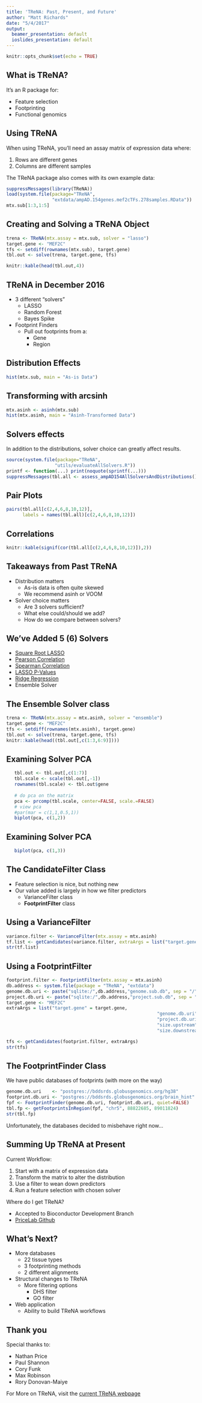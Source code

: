 ```yaml
---
title: 'TReNA: Past, Present, and Future'
author: "Matt Richards"
date: "5/4/2017"
output:
  beamer_presentation: default
  ioslides_presentation: default
---
```


```r
knitr::opts_chunk$set(echo = TRUE)
```

## What is TReNA?

It's an R package for:

- Feature selection
- Footprinting
- Functional genomics

## Using TReNA

When using TReNA, you'll need an assay matrix of expression data where:

1. Rows are different genes
2. Columns are different samples

The TReNA package also comes with its own example data:

```r
suppressMessages(library(TReNA))
load(system.file(package="TReNA", 
                 "extdata/ampAD.154genes.mef2cTFs.278samples.RData"))
mtx.sub[1:3,1:5]
```

## Creating and Solving a TReNA Object

```r
trena <- TReNA(mtx.assay = mtx.sub, solver = "lasso")
target.gene <- "MEF2C"
tfs <- setdiff(rownames(mtx.sub), target.gene)
tbl.out <- solve(trena, target.gene, tfs)
```

```r
knitr::kable(head(tbl.out,4))
```

## TReNA in December 2016

* 3 different "solvers"
     * LASSO
     * Random Forest
     * Bayes Spike
 
* Footprint Finders
     * Pull out footprints from a:
         * Gene
         * Region

## Distribution Effects

```r
hist(mtx.sub, main = "As-is Data")

```

## Transforming with arcsinh

```r
mtx.asinh <- asinh(mtx.sub)
hist(mtx.asinh, main = "Asinh-Transformed Data")

```

## Solvers effects

In addition to the distributions, solver choice can greatly affect results.

```r
source(system.file(package="TReNA", 
                  "utils/evaluateAllSolvers.R"))
printf <- function(...) print(noquote(sprintf(...)))
suppressMessages(tbl.all <- assess_ampAD154AllSolversAndDistributions())
```

## Pair Plots

```r
pairs(tbl.all[c(2,4,6,8,10,12)],
      labels = names(tbl.all)[c(2,4,6,8,10,12)])
```

## Correlations

```r
knitr::kable(signif(cor(tbl.all[c(2,4,6,8,10,12)]),2))
```

## Takeaways from Past TReNA

* Distribution matters
    * As-is data is often quite skewed
    * We recommend asinh or VOOM 
* Solver choice matters
    * Are 3 solvers sufficient?
    * What else could/should we add?
    * How do we compare between solvers?
    
## We've Added 5 (6) Solvers

* [Square Root LASSO](https://cran.r-project.org/web/packages/flare/index.html)
* [Pearson Correlation](https://stat.ethz.ch/R-manual/R-devel/library/stats/html/cor.html)
* [Spearman Correlation](https://stat.ethz.ch/R-manual/R-devel/library/stats/html/cor.html)
* [LASSO P-Values](https://cran.r-project.org/web/packages/lassopv/index.html)
* [Ridge Regression](https://cran.r-project.org/web/packages/glmnet/index.html)
* Ensemble Solver

## The Ensemble Solver class

```r

trena <- TReNA(mtx.assay = mtx.asinh, solver = "ensemble")
target.gene <- "MEF2C"
tfs <- setdiff(rownames(mtx.asinh), target.gene)
tbl.out <- solve(trena, target.gene, tfs)
knitr::kable(head((tbl.out[,c(1:3,6:9)])))
```

## Examining Solver PCA

```r

   tbl.out <- tbl.out[,c(1:7)]
   tbl.scale <- scale(tbl.out[,-1])
   rownames(tbl.scale) <- tbl.out$gene
   
   # do pca on the matrix
   pca <- prcomp(tbl.scale, center=FALSE, scale.=FALSE)
   # view pca
   #par(mar = c(1,1,0.5,1))
   biplot(pca, c(1,2))
```

## Examining Solver PCA

```r

   biplot(pca, c(1,3))
```

## The CandidateFilter Class

* Feature selection is nice, but nothing new
* Our value added is largely in how we filter predictors
    * VarianceFilter class
    * **FootprintFilter** class

## Using a VarianceFilter

```r
variance.filter <- VarianceFilter(mtx.assay = mtx.asinh)
tf.list <- getCandidates(variance.filter, extraArgs = list("target.gene" = "MEF2C", "var.size" = 0.5))
str(tf.list)
```

## Using a FootprintFilter

```r
footprint.filter <- FootprintFilter(mtx.assay = mtx.asinh)
db.address <- system.file(package = "TReNA", "extdata")
genome.db.uri <- paste("sqlite:/",db.address,"genome.sub.db", sep = "/")
project.db.uri <- paste("sqlite:/",db.address,"project.sub.db", sep = "/")
target.gene <- "MEF2C"
extraArgs = list("target.gene" = target.gene,
                                                        "genome.db.uri"=genome.db.uri, 
                                                        "project.db.uri" = project.db.uri,
                                                        "size.upstream" = 1000,
                                                        "size.downstream" = 1000)
```

```r
tfs <- getCandidates(footprint.filter, extraArgs)
str(tfs)
```

## The FootprintFinder Class

We have public databases of footprints (with more on the way) 

```r
genome.db.uri    <- "postgres://bddsrds.globusgenomics.org/hg38"
footprint.db.uri <- "postgres://bddsrds.globusgenomics.org/brain_hint"
fpf <- FootprintFinder(genome.db.uri, footprint.db.uri, quiet=FALSE)
tbl.fp <- getFootprintsInRegion(fpf, "chr5", 88822685, 89011824)
str(tbl.fp)
```

Unfortunately, the databases decided to misbehave right now...

## Summing Up TReNA at Present

Current Workflow:

1. Start with a matrix of expression data
2. Transform the matrix to alter the distribution
3. Use a filter to wean down predictors
4. Run a feature selection with chosen solver

Where do I get TReNA?

* Accepted to Bioconductor Development Branch
* [PriceLab Github](http://trena.org)

## What's Next?

* More databases
    * 22 tissue types
    * 3 footprinting methods
    * 2 different alignments
* Structural changes to TReNA
    * More filtering options
        * DHS filter
        * GO filter
* Web application
    * Ability to build TReNA workflows

## Thank you

Special thanks to:

* Nathan Price
* Paul Shannon
* Cory Funk
* Max Robinson
* Rory Donovan-Maiye

For More on TReNA, visit the [current TReNA webpage](https://pricelab.github.io/TReNA/)
